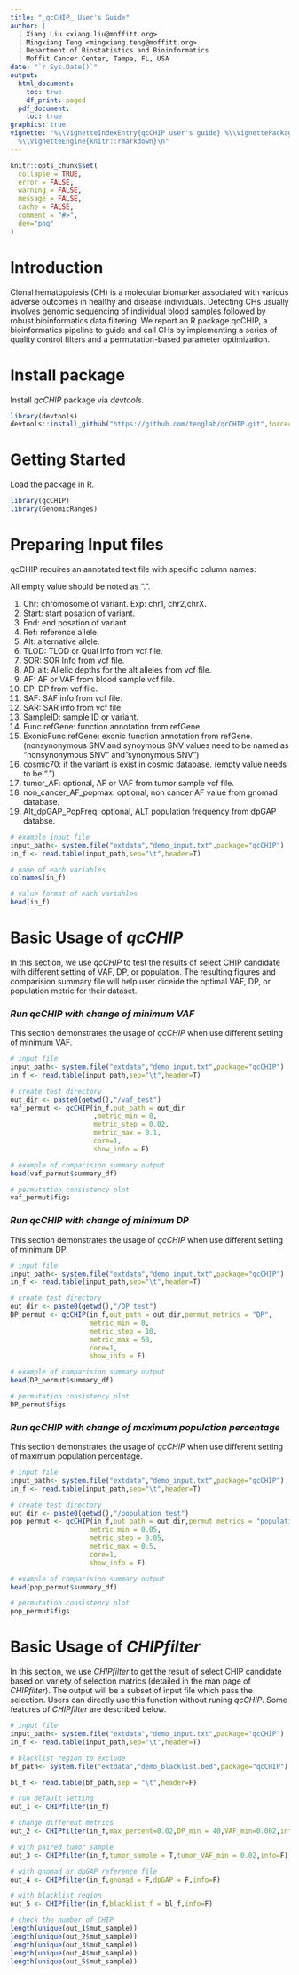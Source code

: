 ```yaml
---
title: "_qcCHIP_ User's Guide"
author: |
  | Xiang Liu <xiang.liu@moffitt.org>
  | Mingxiang Teng <mingxiang.teng@moffitt.org>
  | Department of Biostatistics and Bioinformatics
  | Moffit Cancer Center, Tampa, FL, USA
date: "`r Sys.Date()`"
output:
  html_document:
    toc: true
    df_print: paged
  pdf_document:
    toc: true
graphics: true
vignette: "%\\VignetteIndexEntry{qcCHIP user's guide} %\\VignettePackage{qcCHIP} %\\VignetteEncoding{UTF-8}
  %\\VignetteEngine{knitr::rmarkdown}\n"
---
```


```r
knitr::opts_chunk$set(
  collapse = TRUE,
  error = FALSE,
  warning = FALSE, 
  message = FALSE,
  cache = FALSE,
  comment = "#>",
  dev="png"
)
```

# Introduction
Clonal hematopoiesis (CH) is a molecular biomarker associated with various adverse outcomes in healthy and disease individuals. Detecting CHs usually involves genomic sequencing of individual blood samples followed by robust bioinformatics data filtering. We report an R package qcCHIP, a bioinformatics pipeline to guide and call CHs by implementing a series of quality control filters and a permutation-based parameter optimization.

# Install package

Install _qcCHIP_ package via _devtools_.
```r
library(devtools)
devtools::install_github("https://github.com/tenglab/qcCHIP.git",force=T)
```

# Getting Started

Load the package in R.

```r
library(qcCHIP)
library(GenomicRanges)
```

# Preparing Input files

qcCHIP requires an annotated text file with specific column names:

All empty value should be noted as ".".

  1. Chr: chromosome of variant. Exp: chr1, chr2,chrX.
  1. Start: start posation of variant.
  1. End: end posation of variant.
  1. Ref: reference allele.
  1. Alt: alternative allele.    
  1. TLOD: TLOD or Qual Info from vcf file. 
  1. SOR: SOR Info from vcf file. 
  1. AD_alt: Allelic depths for the alt alleles from vcf file.
  1. AF: AF or VAF from blood sample vcf file.
  1. DP: DP from vcf file.
  1. SAF: SAF info from vcf file.
  1. SAR: SAR info from vcf file
  1. SampleID: sample ID or variant.
  1. Func.refGene: function annotation from refGene.
  1. ExonicFunc.refGene: exonic function annotation from refGene. (nonsynonymous SNV and synoymous SNV values need to be named as "nonsynonymous SNV" and"synonymous SNV")
  1. cosmic70: if the variant is exist in cosmic database. (empty value needs to be ".")  
  1. tumor_AF: optional, AF or VAF from tumor sample vcf file.
  1. non_cancer_AF_popmax: optional, non cancer AF value from gnomad database.     
  1. Alt_dpGAP_PopFreq: optional, ALT population frequency from dpGAP databse.
     
```r
# example input file
input_path<- system.file("extdata","demo_input.txt",package="qcCHIP")
in_f <- read.table(input_path,sep="\t",header=T)

# name of each variables
colnames(in_f)

# value format of each variables
head(in_f)
```

# Basic Usage of _qcCHIP_

In this section, we use _qcCHIP_ to test the results of select CHIP candidate with different setting of VAF, DP, or population. The resulting figures and comparision summary file will help user diceide the optimal VAF, DP, or population metric for their dataset. 

### *Run qcCHIP with change of minimum VAF*

This section demonstrates the usage of _qcCHIP_ when use different setting of minimum VAF. 

```r
# input file
input_path<- system.file("extdata","demo_input.txt",package="qcCHIP")
in_f <- read.table(input_path,sep="\t",header=T)

# create test directory
out_dir <- paste0(getwd(),"/vaf_test")
vaf_permut <- qcCHIP(in_f,out_path = out_dir
                     ,metric_min = 0,
                     metric_step = 0.02,
                     metric_max = 0.1,
                     core=1,
                     show_info = F)

# example of comparision summary output
head(vaf_permut$summary_df)

# permutation consistency plot
vaf_permut$figs

```

### *Run qcCHIP with change of minimum DP*

This section demonstrates the usage of _qcCHIP_ when use different setting of minimum DP. 


```r
# input file
input_path<- system.file("extdata","demo_input.txt",package="qcCHIP")
in_f <- read.table(input_path,sep="\t",header=T)

# create test directory
out_dir <- paste0(getwd(),"/DP_test")
DP_permut <- qcCHIP(in_f,out_path = out_dir,permut_metrics = "DP", 
                    metric_min = 0,
                    metric_step = 10,
                    metric_max = 50,
                    core=1,
                    show_info = F)

# example of comparision summary output
head(DP_permut$summary_df)

# permutation consistency plot
DP_permut$figs

```

### *Run qcCHIP with change of maximum population percentage*

This section demonstrates the usage of _qcCHIP_ when use different setting of maximum population percentage. 

```r
# input file
input_path<- system.file("extdata","demo_input.txt",package="qcCHIP")
in_f <- read.table(input_path,sep="\t",header=T)

# create test directory
out_dir <- paste0(getwd(),"/population_test")
pop_permut <- qcCHIP(in_f,out_path = out_dir,permut_metrics = "population", 
                    metric_min = 0.05,
                    metric_step = 0.05,
                    metric_max = 0.5,
                    core=1,
                    show_info = F)

# example of comparision summary output
head(pop_permut$summary_df)

# permutation consistency plot
pop_permut$figs

```


# Basic Usage of _CHIPfilter_

In this section, we use _CHIPfilter_ to get the result of select CHIP candidate based on variety of selection matrics (detailed in the man page of _CHIPfilter_). The output will be a subset of input file which pass the selection. Users can directly use this function without runing _qcCHIP_. Some features of _CHIPfilter_ are described below.

```r
# input file
input_path<- system.file("extdata","demo_input.txt",package="qcCHIP")
in_f <- read.table(input_path,sep="\t",header=T)

# blacklist region to exclude
bf_path<- system.file("extdata","demo_blacklist.bed",package="qcCHIP")

bl_f <- read.table(bf_path,sep = "\t",header=F)

# run default setting
out_1 <- CHIPfilter(in_f)

# change different metrics
out_2 <- CHIPfilter(in_f,max_percent=0.02,DP_min = 40,VAF_min=0.002,info=F)

# with paired tumor sample
out_3 <- CHIPfilter(in_f,tumor_sample = T,tumor_VAF_min = 0.02,info=F)

# with gnomad or dpGAP reference file
out_4 <- CHIPfilter(in_f,gnomad = F,dpGAP = F,info=F)

# with blacklist region
out_5 <- CHIPfilter(in_f,blacklist_f = bl_f,info=F)

# check the number of CHIP 
length(unique(out_1$mut_sample))
length(unique(out_2$mut_sample))
length(unique(out_3$mut_sample))
length(unique(out_4$mut_sample))
length(unique(out_5$mut_sample))

```



